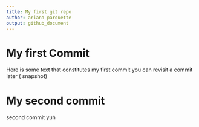 ```yaml
---
title: My first git repo
author: ariana parquette
output: github_document
---
```

# My first Commit
Here is some text that constitutes my first commit
you can revisit a commit later ( snapshot)

# My second commit 
second commit yuh